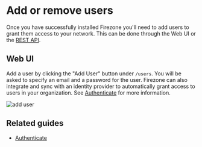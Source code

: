 
# Add or remove users

Once you have successfully installed Firezone you'll need to add users to grant
them access to your network. This can be done through the Web UI or the
[REST API](/docs/reference/rest-api/users).

## Web UI

Add a user by clicking the "Add User" button under `/users`. You will be asked
to specify an email and a password for the user. Firezone can also integrate and
sync with an identity provider to automatically grant access to users in your
organization. See [Authenticate](/docs/authenticate) for more information.

<Image
  className="mx-auto"
  alt="add user"
  width={960}
  height={540}
  src="/images/add-user.png"
/>

## Related guides

- [Authenticate](/docs/authenticate)
